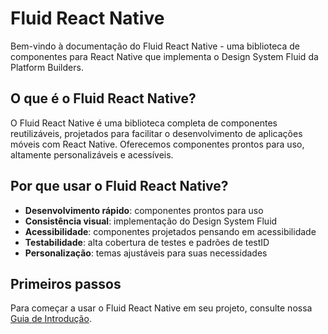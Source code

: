 # Fluid React Native

Bem-vindo à documentação do Fluid React Native - uma biblioteca de componentes para React Native que implementa o Design System Fluid da Platform Builders.

## O que é o Fluid React Native?

O Fluid React Native é uma biblioteca completa de componentes reutilizáveis, projetados para facilitar o desenvolvimento de aplicações móveis com React Native. Oferecemos componentes prontos para uso, altamente personalizáveis e acessíveis.

## Por que usar o Fluid React Native?

- **Desenvolvimento rápido**: componentes prontos para uso
- **Consistência visual**: implementação do Design System Fluid
- **Acessibilidade**: componentes projetados pensando em acessibilidade
- **Testabilidade**: alta cobertura de testes e padrões de testID
- **Personalização**: temas ajustáveis para suas necessidades

## Primeiros passos

Para começar a usar o Fluid React Native em seu projeto, consulte nossa [Guia de Introdução](/guide/introduction). 